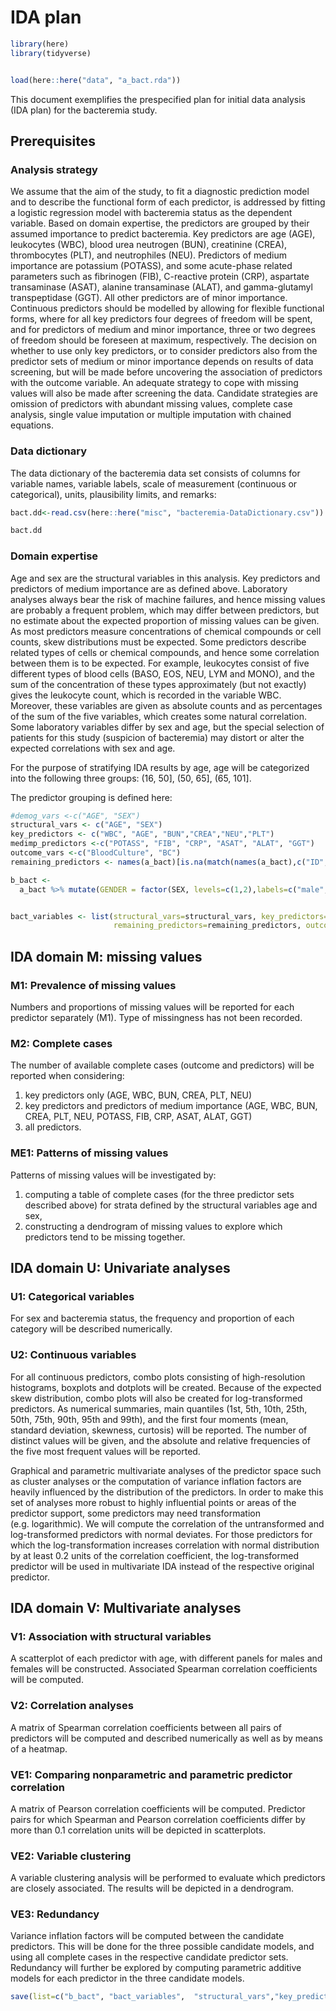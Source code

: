 # IDA plan {#IDA_plan}

```r
library(here)
library(tidyverse)


load(here::here("data", "a_bact.rda"))
```


This document exemplifies the prespecified plan for initial data analysis (IDA plan) for the bacteremia study.

## Prerequisites

### Analysis strategy

We assume that the aim of the study, to fit a diagnostic prediction model and to describe the functional form of each predictor, is addressed by fitting a logistic regression  model with bacteremia status as the dependent variable. Based on domain expertise, the predictors are grouped by their assumed importance to predict bacteremia. Key predictors are age (AGE), leukocytes (WBC), blood urea neutrogen (BUN), creatinine (CREA), thrombocytes (PLT), and neutrophiles (NEU). Predictors of medium importance are potassium (POTASS), and some acute-phase related parameters such as fibrinogen (FIB), C-reactive protein (CRP), aspartate transaminase (ASAT), alanine transaminase (ALAT), and gamma-glutamyl transpeptidase (GGT). All other predictors are of minor importance. Continuous predictors should be modelled by allowing for flexible functional forms, where for all key predictors four degrees of freedom will be spent, and for predictors of medium and minor importance, three or two degrees of freedom should be foreseen at maximum, respectively. The decision on whether to use only key predictors, or to consider predictors also from the predictor sets of medium or minor importance depends on results of data screening, but will be made before uncovering the association of predictors with the outcome variable. An adequate strategy to cope with missing values will also be made after screening the data. Candidate strategies are omission of predictors with abundant missing values, complete case analysis, single value imputation or multiple imputation with chained equations. 

### Data dictionary

The data dictionary of the bacteremia data set consists of columns for variable names, variable labels, scale of measurement (continuous or categorical), units, plausibility limits, and remarks:

```r
bact.dd<-read.csv(here::here("misc", "bacteremia-DataDictionary.csv"))

bact.dd
```


### Domain expertise

Age and sex are the structural variables in this analysis. Key predictors and predictors of medium importance are as defined above. Laboratory analyses always bear the risk of machine failures, and hence missing values are probably a frequent problem, which may differ between predictors, but no estimate about the expected proportion of missing values can be given. As most predictors measure concentrations of chemical compounds or cell counts, skew distributions must be expected. Some predictors describe related types of cells or chemical compounds, and hence some correlation between them is to be expected. For example, leukocytes consist of five different types of blood cells (BASO, EOS, NEU, LYM and MONO), and the sum of the concentration of these types approximately (but not exactly) gives the leukocyte count, which is recorded in the variable WBC. Moreover, these variables are given as absolute counts and as percentages of the sum of the five variables, which creates some natural correlation. Some laboratory variables differ by sex and age, but the special selection of patients for this study (suspicion of bacteremia) may distort or alter the expected correlations with sex and age.

For the purpose of stratifying IDA results by age, age will be categorized into the following three groups: (16, 50], (50, 65], (65, 101]. 

The predictor grouping is defined here:

```r
#demog_vars <-c("AGE", "SEX")
structural_vars <- c("AGE", "SEX")
key_predictors <- c("WBC", "AGE", "BUN","CREA","NEU","PLT")
medimp_predictors <-c("POTASS", "FIB", "CRP", "ASAT", "ALAT", "GGT")
outcome_vars <-c("BloodCulture", "BC")
remaining_predictors <- names(a_bact)[is.na(match(names(a_bact),c("ID", structural_vars, medimp_predictors, outcome_vars)))]

b_bact <- 
  a_bact %>% mutate(GENDER = factor(SEX, levels=c(1,2),labels=c("male", "female")), AGEGROUP = factor(cut(AGE, c(min(AGE)-1,50, 65, max(AGE))), labels=c("1:(15,50]","2:(50,65]","3:(65,101]")))


bact_variables <- list(structural_vars=structural_vars, key_predictors=key_predictors, medimp_predictors=medimp_predictors,
                       remaining_predictors=remaining_predictors, outcome_vars=outcome_vars)

```

## IDA domain M: missing values

### M1: Prevalence of missing values

Numbers and proportions of missing values will be reported for each predictor separately (M1). Type of missingness has not been recorded.

### M2: Complete cases

The number of available complete cases (outcome and predictors) will be reported when considering:

1.	key predictors only (AGE, WBC, BUN, CREA, PLT, NEU)
2.	key predictors and predictors of medium importance (AGE, WBC, BUN, CREA, PLT, NEU, POTASS, FIB, CRP, ASAT, ALAT, GGT)
3.	all predictors.

### ME1: Patterns of missing values

Patterns of missing values will be investigated by:

1.	computing a table of complete cases (for the three predictor sets described above) for strata defined by the structural variables age and sex,
2.	constructing a dendrogram of missing values to explore which predictors tend to be missing together.

## IDA domain U: Univariate analyses

### U1: Categorical variables

For sex and bacteremia status, the frequency and proportion of each category will be described numerically.

### U2: Continuous variables

For all continuous predictors, combo plots consisting of high-resolution histograms, boxplots and dotplots will be created. Because of the expected skew distribution, combo plots will also be created for log-transformed predictors. As numerical summaries, main quantiles (1st, 5th, 10th, 25th, 50th, 75th, 90th, 95th and 99th), and the first four moments (mean, standard deviation, skewness, curtosis) will be reported. The number of distinct values will be given, and the absolute and relative frequencies of the five most frequent values will be reported.

Graphical and parametric multivariate analyses of the predictor space such as cluster analyses or the computation of variance inflation factors are heavily influenced by the distribution of the predictors. In order to make this set of analyses more robust to highly influential points or areas of the predictor support, some predictors may need transformation (e.g. logarithmic). We will compute the correlation of the untransformed and log-transformed predictors with normal deviates. For those predictors for which the log-transformation increases correlation with normal distribution by at least 0.2 units of the correlation coefficient, the log-transformed predictor will be used in multivariate IDA instead of the respective original predictor.

## IDA domain V: Multivariate analyses

### V1: Association with structural variables

A scatterplot of each predictor with age, with different panels for males and females will be constructed. Associated Spearman correlation coefficients will be computed.

### V2: Correlation analyses

A matrix of Spearman correlation coefficients between all pairs of predictors will be computed and described numerically as well as by means of a heatmap.

### VE1: Comparing nonparametric and parametric predictor correlation

A matrix of Pearson correlation coefficients will be computed. Predictor pairs for which Spearman and Pearson correlation coefficients differ by more than 0.1 correlation units will be depicted in scatterplots.

### VE2: Variable clustering

A variable clustering analysis will be performed to evaluate which predictors are closely associated. The results will be depicted in a dendrogram. 

### VE3: Redundancy

Variance inflation factors will be computed between the candidate predictors. This will be done for the three possible candidate models, and using all complete cases in the respective candidate predictor sets. Redundancy will further be explored by computing parametric additive models for each predictor in the three candidate models.


```r

save(list=c("b_bact", "bact_variables",  "structural_vars","key_predictors","medimp_predictors","remaining_predictors"), file = here::here("data", "bact_env_b.rda"))
```